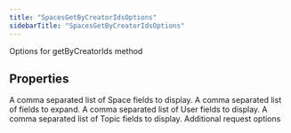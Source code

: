 ```yaml
---
title: "SpacesGetByCreatorIdsOptions"
sidebarTitle: "SpacesGetByCreatorIdsOptions"
---
```


Options for getByCreatorIds method

## Properties

<ParamField name="spacefields" type="string[]">
A comma separated list of Space fields to display.
</ParamField>





<ParamField name="expansions" type="string[]">
A comma separated list of fields to expand.
</ParamField>





<ParamField name="userfields" type="string[]">
A comma separated list of User fields to display.
</ParamField>





<ParamField name="topicfields" type="string[]">
A comma separated list of Topic fields to display.
</ParamField>





<ParamField name="requestOptions" type="[RequestOptions](/xdks/typescript/reference/interfaces/RequestOptions)">
Additional request options
</ParamField>



